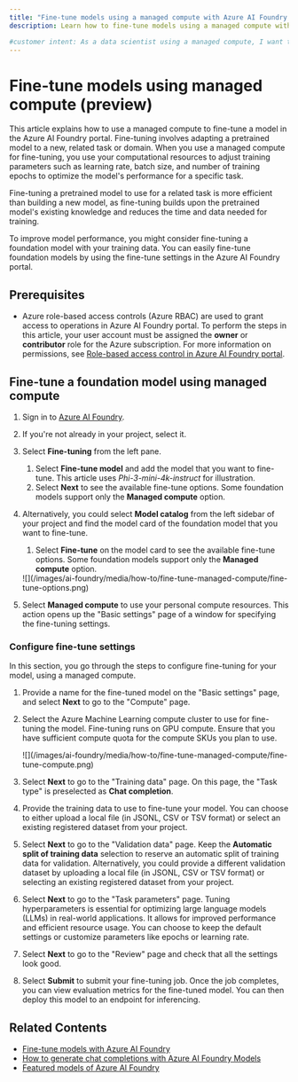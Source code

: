 ```yaml
---
title: "Fine-tune models using a managed compute with Azure AI Foundry portal (preview)"
description: Learn how to fine-tune models using a managed compute with Azure AI Foundry.

#customer intent: As a data scientist using a managed compute, I want to learn how to fine-tune models to improve model performance for specific tasks. 
---
```


# Fine-tune models using managed compute (preview)


<FeaturePreview />

This article explains how to use a managed compute to fine-tune a model in the Azure AI Foundry portal. Fine-tuning involves adapting a pretrained model to a new, related task or domain. When you use a managed compute for fine-tuning, you use your computational resources to adjust training parameters such as learning rate, batch size, and number of training epochs to optimize the model's performance for a specific task. 

Fine-tuning a pretrained model to use for a related task is more efficient than building a new model, as fine-tuning builds upon the pretrained model's existing knowledge and reduces the time and data needed for training.

To improve model performance, you might consider fine-tuning a foundation model with your training data. You can easily fine-tune foundation models by using the fine-tune settings in the Azure AI Foundry portal.


## Prerequisites


<HubOnlyPrereq />

- Azure role-based access controls (Azure RBAC) are used to grant access to operations in Azure AI Foundry portal. To perform the steps in this article, your user account must be assigned the __owner__ or __contributor__ role for the Azure subscription. For more information on permissions, see [Role-based access control in Azure AI Foundry portal](../concepts/rbac-azure-ai-foundry).

## Fine-tune a foundation model using managed compute


<TipLeftPane />

1. Sign in to [Azure AI Foundry](https://ai.azure.com/?cid=learnDocs).

1. If you're not already in your project, select it. 
1. Select **Fine-tuning** from the left pane.

    1. Select **Fine-tune model** and add the model that you want to fine-tune. This article uses _Phi-3-mini-4k-instruct_ for illustration.
    1. Select **Next** to see the available fine-tune options. Some foundation models support only the __Managed compute__ option.

1. Alternatively, you could select **Model catalog** from the left sidebar of your project and find the model card of the foundation model that you want to fine-tune.

    1. Select __Fine-tune__ on the model card to see the available fine-tune options. Some foundation models support only the __Managed compute__ option.

    <Frame>
        ![](/images/ai-foundry/media/how-to/fine-tune-managed-compute/fine-tune-options.png)
    </Frame>

1. Select __Managed compute__ to use your personal compute resources. This action opens up the "Basic settings" page of a window for specifying the fine-tuning settings.

### Configure fine-tune settings

In this section, you go through the steps to configure fine-tuning for your model, using a managed compute.

1. Provide a name for the fine-tuned model on the "Basic settings" page, and select **Next** to go to the "Compute" page.

1. Select the Azure Machine Learning compute cluster to use for fine-tuning the model. Fine-tuning runs on GPU compute. Ensure that you have sufficient compute quota for the compute SKUs you plan to use.

    <Frame>
        ![](/images/ai-foundry/media/how-to/fine-tune-managed-compute/fine-tune-compute.png)
    </Frame>

1. Select **Next** to go to the "Training data" page. On this page, the "Task type" is preselected as **Chat completion**.

1. Provide the training data to use to fine-tune your model. You can choose to either upload a local file (in JSONL, CSV or TSV format) or select an existing registered dataset from your project.

1. Select **Next** to go to the "Validation data" page. Keep the **Automatic split of training data** selection to reserve an automatic split of training data for validation. Alternatively, you could provide a different validation dataset by uploading a local file (in JSONL, CSV or TSV format) or selecting an existing registered dataset from your project.

1. Select **Next** to go to the "Task parameters" page. Tuning hyperparameters is essential for optimizing large language models (LLMs) in real-world applications. It allows for improved performance and efficient resource usage. You can choose to keep the default settings or customize parameters like epochs or learning rate.

1. Select **Next** to go to the "Review" page and check that all the settings look good.

1. Select **Submit** to submit your fine-tuning job. Once the job completes, you can view evaluation metrics for the fine-tuned model. You can then deploy this model to an endpoint for inferencing.

## Related Contents

- [Fine-tune models with Azure AI Foundry](../concepts/fine-tuning-overview)
- [How to generate chat completions with Azure AI Foundry Models](../model-inference/how-to/use-chat-completions.md?context=/azure/ai-foundry/context/context)
- [Featured models of Azure AI Foundry](../concepts/models-featured)
